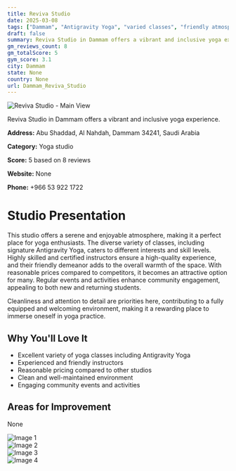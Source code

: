 ```yaml
---
title: Reviva Studio
date: 2025-03-08
tags: ["Dammam", "Antigravity Yoga", "varied classes", "friendly atmosphere", "cleanliness", "Dammam"]  
draft: false
summary: Reviva Studio in Dammam offers a vibrant and inclusive yoga experience.
gm_reviews_count: 8
gm_totalScore: 5
gym_score: 3.1
city: Dammam
state: None
country: None
url: Dammam_Reviva_Studio
---
```


<div className="aspect-[16/9] relative my-8">
  <img 
    src="https://lh5.googleusercontent.com/p/AF1QipMf4w6_v3RPtn7jjm1cYmMoybV6QWrwhcnIwhLn=w1920-h1080-k-no"
    alt="Reviva Studio - Main View"
    className="object-cover absolute inset-0 w-full h-full rounded-lg"
  />
</div>

Reviva Studio in Dammam offers a vibrant and inclusive yoga experience.

**Address:** Abu Shaddad, Al Nahdah, Dammam 34241, Saudi Arabia

**Category:** Yoga studio

**Score:** 5 based on 8 reviews

**Website:** None

**Phone:** +966 53 922 1722

# Studio Presentation

This studio offers a serene and enjoyable atmosphere, making it a perfect place for yoga enthusiasts. The diverse variety of classes, including signature Antigravity Yoga, caters to different interests and skill levels. Highly skilled and certified instructors ensure a high-quality experience, and their friendly demeanor adds to the overall warmth of the space. With reasonable prices compared to competitors, it becomes an attractive option for many. Regular events and activities enhance community engagement, appealing to both new and returning students.

Cleanliness and attention to detail are priorities here, contributing to a fully equipped and welcoming environment, making it a rewarding place to immerse oneself in yoga practice.

## Why You'll Love It

- Excellent variety of yoga classes including Antigravity Yoga
- Experienced and friendly instructors
- Reasonable pricing compared to other studios
- Clean and well-maintained environment
- Engaging community events and activities

## Areas for Improvement

None

<div className="grid grid-cols-1 xl:grid-cols-2 gap-4 my-8">
<div className="aspect-[4/3] relative"><img src="https://lh3.googleusercontent.com/p/AF1QipNAb11RpQKcyCnXNcFufRwOaeR3GEj7okjA5r4N=w1920-h1080-k-no" alt="Image 1" className="object-cover absolute inset-0 w-full h-full rounded-lg" /></div>
<div className="aspect-[4/3] relative"><img src="https://lh5.googleusercontent.com/p/AF1QipMG6VMPHNiuYzgNWbvQkDknmR8saMMwMiN9Iaxf=w1920-h1080-k-no" alt="Image 2" className="object-cover absolute inset-0 w-full h-full rounded-lg" /></div>
<div className="aspect-[4/3] relative"><img src="https://lh5.googleusercontent.com/p/AF1QipMl8EWsXt0FtbFvNONaGROVvkqteJulnBxKkr7G=w1920-h1080-k-no" alt="Image 3" className="object-cover absolute inset-0 w-full h-full rounded-lg" /></div>
<div className="aspect-[4/3] relative"><img src="https://lh5.googleusercontent.com/p/AF1QipPQJE33W22ShOK9pzHqn2AOOa7pg3fB618Fs3HK=w1920-h1080-k-no" alt="Image 4" className="object-cover absolute inset-0 w-full h-full rounded-lg" /></div>
</div>